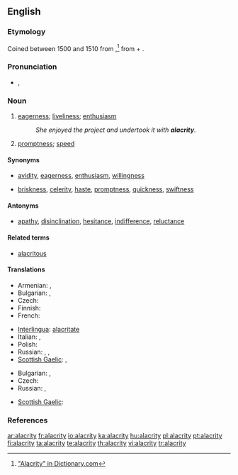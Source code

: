 {{was wotd|2009|May|2}}
==English==

===Etymology===
Coined between 1500 and 1510 from {{etyl|la}} {{term|alacritas|alacritās|lang=la}},<ref>[http://dictionary.reference.com/browse/alacrity "Alacrity" in Dictionary.com]</ref> from {{term|alacer||brisk|lang=la}} + {{term|-itas||-ity|lang=la}}.

===Pronunciation===
* {{a|UK|US}} {{IPA|/əˈlæk.ɹɪ.ti/|/əˈlæk.ɹə.ti/}}, {{SAMPA|/@"l{k.rI.ti/}}
*: {{audio|en-us-alacrity.ogg|Audio (US)}}

===Noun===
{{en-noun|alacrities}}

# [[eagerness]]; [[liveliness]]; [[enthusiasm]]
#: ''She enjoyed the project and undertook it with '''alacrity'''.''
# [[promptness]]; [[speed]]

====Synonyms====
* {{sense|eagerness}} [[avidity]], [[eagerness]], [[enthusiasm]], [[willingness]]
* {{sense|promptness}} [[briskness]], [[celerity]], [[haste]], [[promptness]], [[quickness]], [[swiftness]]

====Antonyms====
* {{sense|eagerness}} [[apathy]], [[disinclination]], [[hesitance]], [[indifference]], [[reluctance]]

====Related terms====
* [[alacritous]]

====Translations====
{{trans-top|eagerness}}
* Armenian: {{t|hy|պատրաստակամություն|tr=patrastakamut’yun|sc=Armn|xs=Armenian}},  {{t|hy|աշխուժություն|tr=ašxužut’yun|sc=Armn|xs=Armenian}}
* Bulgarian: {{t|bg|готовност|sc=Cyrl}},  {{t|bg|усърдие|sc=Cyrl}}
* Czech: {{t-|cs|čilost|f}}
* Finnish: {{t+|fi|into}}
* French: {{t+|fr|empressement|m}}
{{trans-mid}}
* [[Interlingua]]: [[alacritate]]
* Italian: {{t-|it|alacrità|f}}, {{t-|it|solerzia|f}}
* Polish: {{t|pl|skwapliwość|f}}
* Russian: {{t+|ru|готовность|f|tr=gotóvnost’|sc=Cyrl}},  {{t|ru|живость|f|tr=žívost’|sc=Cyrl}},  {{t|ru|рвение|n|tr=rvénie|sc=Cyrl}}
* [[Scottish Gaelic]]: {{t-|gd|sunnd|f|xs=Scottish Gaelic}}, {{t-|gd|sùrd|m|xs=Scottish Gaelic}}
{{trans-bottom}}

{{trans-top|promptness}}
* Bulgarian: {{t|bg|живост|sc=Cyrl}},  {{t+|bg|пъргавост|sc=Cyrl}}
* Czech: {{t-|cs|hbitost|f}}
* Russian: {{t|ru|расторопность|f|tr=rastorópnost’|sc=Cyrl}},  {{t|ru|проворство|n|tr=provórstvo|sc=Cyrl}}
{{trans-mid}}
* [[Scottish Gaelic]]: {{t-|gd|sgiobaltachd|f|xs=Scottish Gaelic}}
{{trans-bottom}}

===References===

<div class="references"><references/></div>

[[ar:alacrity]]
[[fr:alacrity]]
[[io:alacrity]]
[[ka:alacrity]]
[[hu:alacrity]]
[[pl:alacrity]]
[[pt:alacrity]]
[[fi:alacrity]]
[[ta:alacrity]]
[[te:alacrity]]
[[th:alacrity]]
[[vi:alacrity]]
[[tr:alacrity]]